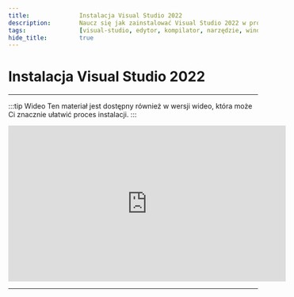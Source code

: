 ```yaml
---
title:				Instalacja Visual Studio 2022
description:		Naucz się jak zainstalować Visual Studio 2022 w prosty sposób.
tags:				[visual-studio, edytor, kompilator, narzędzie, windows]
hide_title:			true
---
```


# Instalacja Visual Studio 2022

<hr/>

:::tip Wideo
Ten materiał jest dostępny również w wersji wideo, która może Ci 
znacznie ułatwić proces instalacji.
:::

<center>
<iframe
	width="560"
	height="315"
	src="https://www.youtube.com/embed/4LVVgUoLCSE"
	title="YouTube video player"
	frameBorder="0"
	allow="accelerometer; autoplay; clipboard-write; encrypted-media; gyroscope; picture-in-picture"
	allowFullScreen>
</iframe>
</center>

<hr/>

